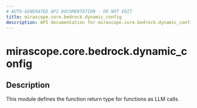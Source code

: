 ```yaml
---
# AUTO-GENERATED API DOCUMENTATION - DO NOT EDIT
title: mirascope.core.bedrock.dynamic_config
description: API documentation for mirascope.core.bedrock.dynamic_config
---
```


# mirascope.core.bedrock.dynamic_config

<ApiType type="Module" />

## Description

This module defines the function return type for functions as LLM calls.


